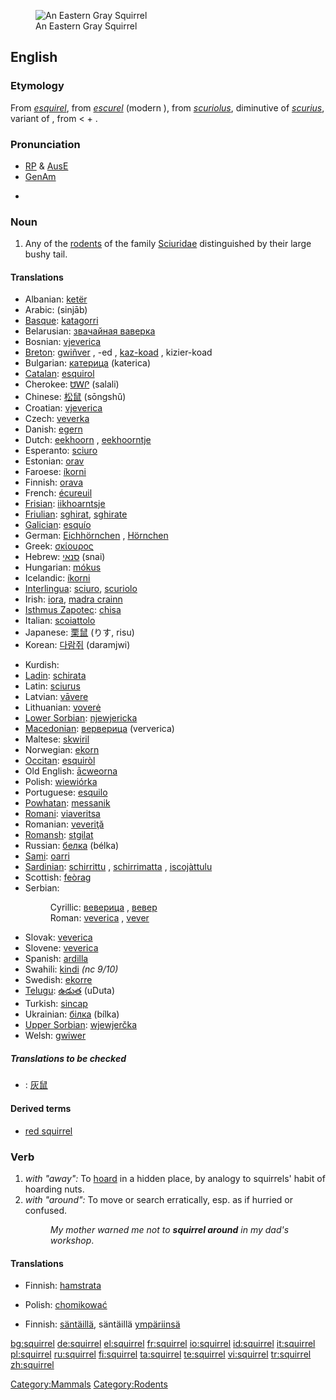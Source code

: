 {{wikipedia}}
[[Image:Sciurus carolinensis.jpg|thumb|An Eastern Gray Squirrel]]
==English==

===Etymology===
From {{AF.}} ''[[esquirel]]'', from {{OF.}} ''[[escurel]]'' (modern {{F.}} {{term|écureuil|lang=fr}}), from {{VL.}} ''[[scuriolus]]'', diminutive of ''[[scurius]]'', variant of {{L.}} {{term|sciurus|lang=lat}}, from {{AGr.}} {{term|σκίουρος|lang=grc|sc=polytonic|tr=skíouros}} < {{term|σκιά||shade, shadow|lang=grc|sc=polytonic|tr=skiá}} + {{term|οὐρά||tail|lang=grc|sc=polytonic|tr=ourá}}.

===Pronunciation===
*[[RP]] & [[Australian English|AusE]] {{IPA|/'skwɪr.<sup>ə</sup>l}}
*[[GenAm]] {{IPA|/'skwɜːr.<sup>ə</sup>l, 'skwʌɽ.əl/}}
{{audio|En-ca-squirrel.ogg|Audio (CA)}}
*{{rhymes|ɪrəl}}

===Noun===
{{en-noun}}

# Any of the [[rodent]]s of the family [[Sciuridae]] distinguished by their large bushy tail.

====Translations====
{{trans-top|Rodent}}
*Albanian: [[ketër]] {{m}}
*Arabic: {{ARchar|[[سنجاب]]}} (sinjāb) {{m}}
*[[Basque]]: [[katagorri]]
*Belarusian: [[звачайная ваверка]] {{f}}
*Bosnian: [[vjeverica]] {{f}}
*[[Breton]]: [[gwiñver]] {{m}}, -ed {{p}}, [[kaz-koad]] {{m}}, kizier-koad {{p}}
*Bulgarian: [[катерица]] (katerica) {{f}}
*[[Catalan]]: [[esquirol]] {{m}}
*Cherokee: [[ᏌᎳᎵ]] (salali)
*Chinese: [[松鼠]] (sōngshǔ)
*Croatian: [[vjeverica]] {{f}}
*Czech: [[veverka]] {{f}}
*Danish: [[egern]]
*Dutch: [[eekhoorn]] {{m}}, [[eekhoorntje]] {{n}}
*Esperanto: [[sciuro]]
*Estonian: [[orav]]
*Faroese: [[íkorni]]
*Finnish: [[orava]]
*French: [[écureuil]] {{m}}
*[[Frisian]]: [[iikhoarntsje]] {{g|Frisian}}
*[[Friulian]]: [[sghirat]], [[sghirate]] {{g|Friulian}}
*[[Galician]]: [[esquío]] {{m}}
*German: [[Eichhörnchen]] {{n}}, [[Hörnchen]] {{n}}
*Greek: [[σκίουρος]] {{m}}
*Hebrew: [[סנאי]] (snai) {{m}}
*Hungarian: [[mókus]]
*Icelandic: [[íkorni]] {{m}}
*[[Interlingua]]: [[sciuro]], [[scuriolo]]
*Irish: [[iora]], [[madra crainn]] {{g|Irish}}
*[[Isthmus Zapotec]]: [[chisa]]
*Italian: [[scoiattolo]] {{m}}
*Japanese: [[栗鼠]] (りす, risu)
*Korean: [[다람쥐]] (daramjwi)
{{trans-mid}}
*Kurdish: {{KUchar|[[سیمۆره‌]]}}
*[[Ladin]]: [[schirata]] {{f}}
*Latin: [[sciurus]] {{m}}
*Latvian: [[vāvere]] {{g|Latvian}}
*Lithuanian: [[voverė]] {{f}}
*[[Lower Sorbian]]: [[njewjericka]] {{f}}
*[[Macedonian]]: [[верверица]] (ververica) {{f}}
*Maltese: [[skwiril]] {{m}}
*Norwegian: [[ekorn]] {{n}}
*[[Occitan]]: [[esquiròl]] {{m}}
*Old English: [[acweorna|ācweorna]] {{m}}
*Polish: [[wiewiórka]] {{f}}
*Portuguese: [[esquilo]] {{m}}
*[[Powhatan]]: [[messanik]]
*[[Romani]]: [[viaveritsa]] {{f}}
*Romanian: [[veveriţă]] {{f}}
*[[Romansh]]: [[stgilat]] {{m}}
*Russian: [[белка]] (bélka) {{f}}
*[[Sami]]: [[oarri]]
*[[Sardinian]]: [[schirrittu]] {{m}}, [[schirrimatta]] {{f}}, [[iscojàttulu]] {{m}}
*Scottish: [[feòrag]]
*Serbian:
*:Cyrillic: [[веверица]] {{f}}, [[вевер]] {{m}}
*:Roman: [[veverica]] {{f}}, [[vever]] {{m}}
*Slovak: [[veverica]] {{f}}
*Slovene: [[veverica]] {{f}}
*Spanish: [[ardilla]] {{f}}
*Swahili: [[kindi]] ''(nc 9/10)''
*Swedish: [[ekorre]] {{c}}
*[[Telugu]]: [[ఉడుత]] (uDuta)
*Turkish: [[sincap]]
*Ukrainian: [[білка]] (bílka) {{f}}
*[[Upper Sorbian]]: [[wjewjerčka]] {{f}}
*Welsh: [[gwiwer]] {{f}}
{{trans-bottom}}

=====Translations to be checked=====
{{checktrans}}
*{{ttbc|Mandarin}}: [[灰鼠]]

====Derived terms====
*[[red squirrel]]

===Verb===
{{en-verb|squirrel|l|ing}}

# ''with "away":'' To [[hoard]] in a hidden place, by analogy to squirrels' habit of hoarding nuts.
# ''with "around":'' To move or search erratically, esp. as if hurried or confused.
#: ''My mother warned me not to '''squirrel around''' in my dad's workshop''.

====Translations====
{{trans-top|to squirrel away}}
*Finnish: [[hamstrata]]
{{trans-mid}}
*Polish: [[chomikować]]
{{trans-bottom}}

{{trans-top|to squirrel around}}
*Finnish: [[säntäillä]], säntäillä [[ympäri|ympäriinsä]]
{{trans-bottom}}

[[Category:Mammals]]
[[Category:Rodents]]

[[bg:squirrel]]
[[de:squirrel]]
[[el:squirrel]]
[[fr:squirrel]]
[[io:squirrel]]
[[id:squirrel]]
[[it:squirrel]]
[[pl:squirrel]]
[[ru:squirrel]]
[[fi:squirrel]]
[[ta:squirrel]]
[[te:squirrel]]
[[vi:squirrel]]
[[tr:squirrel]]
[[zh:squirrel]]